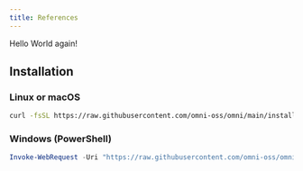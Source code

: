 ```yaml
---
title: References
---
```


Hello World again!

## Installation


### Linux or macOS
```sh
curl -fsSL https://raw.githubusercontent.com/omni-oss/omni/main/installers/unix.sh | sh
```


### Windows (PowerShell)
```ps1
Invoke-WebRequest -Uri "https://raw.githubusercontent.com/omni-oss/omni/main/installers/windows.ps1" -UseBasicParsing | Invoke-Expression
```
